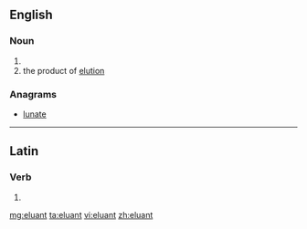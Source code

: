 ==English==

===Noun===
{{en-noun}}

# {{alternative spelling of|eluent}}
# the product of [[elution]]

===Anagrams===
* [[lunate#English|lunate]]

----

==Latin==

===Verb===
{{la-verb-form|ēluant}}

# {{conjugation of|eluo|ēluō|3|p|pres|act|sub|lang=la}}

[[mg:eluant]]
[[ta:eluant]]
[[vi:eluant]]
[[zh:eluant]]